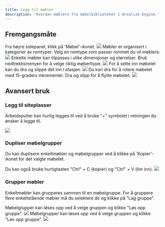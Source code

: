 ```yaml
---
title: Legg til møbler
description: 'Hvordan møblere fra møbelbiblioteket i Arealize Engine.'
---
```


## Fremgangsmåte

<Steps>
  <Step title="Åpne møbelpanelet">
    Fra høyre sidepanel, klikk på 'Møbel'-ikonet.
    <Frame type="glass">
        <img src="/images/engine/verktøy/legg-til-møbler/steg-1.png" />
    </Frame>
  </Step>
  <Step title="Velg kategori">
    Møbler er organisert i kategorier av romtyper. Velg en romtype som passer rommet du vil møblere.
    <Frame type="glass">
        <img src="/images/engine/verktøy/legg-til-møbler/steg-2.png" />
    </Frame>
  </Step>
  <Step title="Tilpass møbeltype">
    Enkelte møbler kan tilpasses i ulike dimensjoner og størrelser. Bruk nedtrekksmenyen for å velge riktig møberltype.
    <Frame type="glass">
        <img src="/images/engine/verktøy/legg-til-møbler/steg-3.png" />
    </Frame>
  </Step>
  <Step title="Dra inn møbelet">
    For å sette inn møbelet kan du dra og slippe det inn i etasjen.
    <Frame type="glass">
        <img src="/images/engine/verktøy/legg-til-møbler/steg-4.png" />
    </Frame>
  </Step>
  <Step title="Roter møbelet">
    Du kan dra for å rotere møbelet med 15-graders inkrementer. Dra og slipp for å flytte møbelet.
    <Frame type="glass">
        <img src="/images/engine/verktøy/legg-til-møbler/steg-5.png" />
    </Frame>
  </Step>
</Steps>

## Avansert bruk

### Legg til siteplasser

Arbeidspulter kan hurtig legges til ved å bruke "+" symbolet i retningen du ønsker å legge til.

<Frame type="glass">
    <img src="/images/engine/verktøy/legg-til-møbler/arbeidspult.png" />
</Frame>

### Dupliser møbelgrupper

Du kan duplisere enkeltmøbler og møbelgrupper ved å klikke på 'Kopier'-ikonet for det valgte møbelet.

<Tip>
    Du kan også bruke hurtigtasten "Ctrl" + C (kopier) og "Ctrl" + V (lim inn).
</Tip>

<Frame type="glass">
    <img src="/images/engine/verktøy/legg-til-møbler/dupliser-møbel.png" />
</Frame>

### Grupper møbler

Enkeltmøbler kan grupperes sammen til en møbelgruppe. For å gruppere flere enkeltstående møbler må du selektere de og klikke på "Lag gruppe".

<Info>
    Møbelgrupper kan løses opp ved å velge gruppen og klikke "Løs opp gruppe".
</Info>

<Frame type="glass">
    <img src="/images/engine/verktøy/legg-til-møbler/grupper-møbler.png" />
</Frame>

<Info>
    Møbelgrupper kan løses opp ved å velge gruppen og klikke "Løs opp gruppe".
</Info>

<Frame type="glass">
    <img src="/images/engine/verktøy/legg-til-møbler/grupper-møbler.png" />
</Frame>
